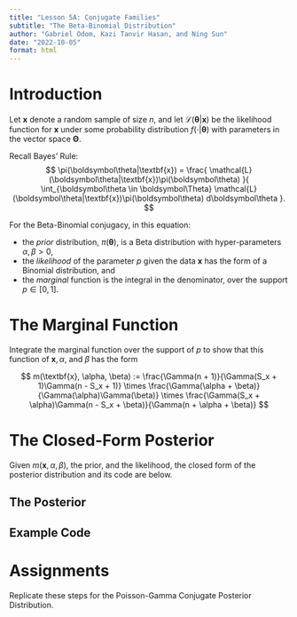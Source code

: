 ```yaml
---
title: "Lesson 5A: Conjugate Families"
subtitle: "The Beta-Binomial Distribution"
author: "Gabriel Odom, Kazi Tanvir Hasan, and Ning Sun"
date: "2022-10-05"
format: html
---
```



# Introduction
Let $\textbf{x}$ denote a random sample of size $n$, and let $\mathcal{L}(\boldsymbol\theta|\textbf{x})$ be the likelihood function for $\textbf{x}$ under some probability distribution $f(\cdot|\boldsymbol\theta)$ with parameters in the vector space $\boldsymbol\Theta$.

Recall Bayes' Rule:
$$
\pi(\boldsymbol\theta|\textbf{x}) = \frac{
  \mathcal{L}(\boldsymbol\theta|\textbf{x})\pi(\boldsymbol\theta)
  }{
  \int_{\boldsymbol\theta \in \boldsymbol\Theta} \mathcal{L}(\boldsymbol\theta|\textbf{x})\pi(\boldsymbol\theta) d\boldsymbol\theta
}.
$$

For the Beta-Binomial conjugacy, in this equation:

- the *prior* distribution, $\pi(\boldsymbol\theta)$, is a Beta distribution with hyper-parameters $\alpha, \beta > 0$,
- the *likelihood* of the parameter $p$ given the data $\textbf{x}$ has the form of a Binomial distribution, and
- the *marginal* function is the integral in the denominator, over the support $p \in [0, 1]$.


# The Marginal Function
Integrate the marginal function over the support of $p$ to show that this function of $\textbf{x}, \alpha$, and $\beta$ has the form

$$
m(\textbf{x}, \alpha, \beta) := \frac{\Gamma(n + 1)}{\Gamma(S_x + 1)\Gamma(n - S_x + 1)} \times \frac{\Gamma(\alpha + \beta)}{\Gamma(\alpha)\Gamma(\beta)} \times \frac{\Gamma(S_x + \alpha)\Gamma(n - S_x + \beta)}{\Gamma(n + \alpha + \beta)}
$$



# The Closed-Form Posterior
Given $m(\textbf{x}, \alpha, \beta)$, the prior, and the likelihood, the closed form of the posterior distribution and its code are below.


## The Posterior


## Example Code



# Assignments

Replicate these steps for the Poisson-Gamma Conjugate Posterior Distribution.
